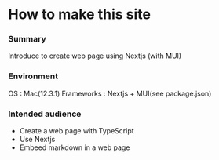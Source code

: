 
# How to make this site
### Summary
Introduce to create web page using Nextjs (with MUI)
### Environment
OS : Mac(12.3.1)
Frameworks : Nextjs + MUI(see package.json)
### Intended audience
- Create a web page with TypeScript
- Use Nextjs
- Embeed markdown in a web page
## 